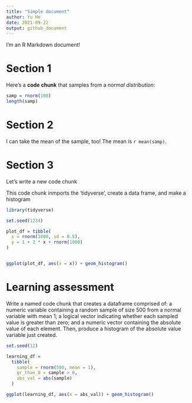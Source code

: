 ```yaml
---
title: "Simple document"
author: Yu He
date: 2021-09-22
output: github_document
---
```


I'm an R Markdown document! 

# Section 1

Here's a **code chunk** that samples from 
a _normal distribution_:

```r
samp = rnorm(100)
length(samp)
```

# Section 2

I can take the mean of the sample, too!
The mean is `r mean(samp)`.

# Section 3

Let's write a new code chunk

This code chunk inmports the 'tidyverse', create a data frame, and make a histogram

```r
library(tidyverse)

set.seed(1234)

plot_df = tibble(
  x = rnorm(1000, sd = 0.5),
  y = 1 + 2 * x + rnorm(1000)
)


ggplot(plot_df, aes(x = x)) + geom_histogram()
```

# Learning assessment

Write a named code chunk that creates a dataframe comprised of: a numeric variable containing a random sample of size 500 from a normal variable with mean 1; a logical vector indicating whether each sampled value is greater than zero; and a numeric vector containing the absolute value of each element. Then, produce a histogram of the absolute value variable just created. 

```r
set.seed(12)

learning_df = 
  tibble(
    sample = rnorm(500, mean = 1),
    gr_than_0 = sample > 0,
    abs_val = abs(sample)
  )

ggplot(learning_df, aes(x = abs_val)) + geom_histogram()
```

